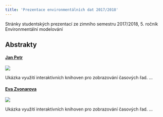 ```yaml
---
title: 'Prezentace environmentálních dat 2017/2018'
---
```


Stránky studentských prezentací ze zimního semestru 2017/2018, 5. ročník Environmentální modelování



## Abstrakty


#### [Jan Petr](jp.html)

![](img/jp.png)

Ukázka využití interaktivních knihoven pro zobrazování časových řad. ...


#### [Eva Zvonarova](ez.html)

![](img/jp.png)


Ukázka využití interaktivních knihoven pro zobrazování časových řad. ...


